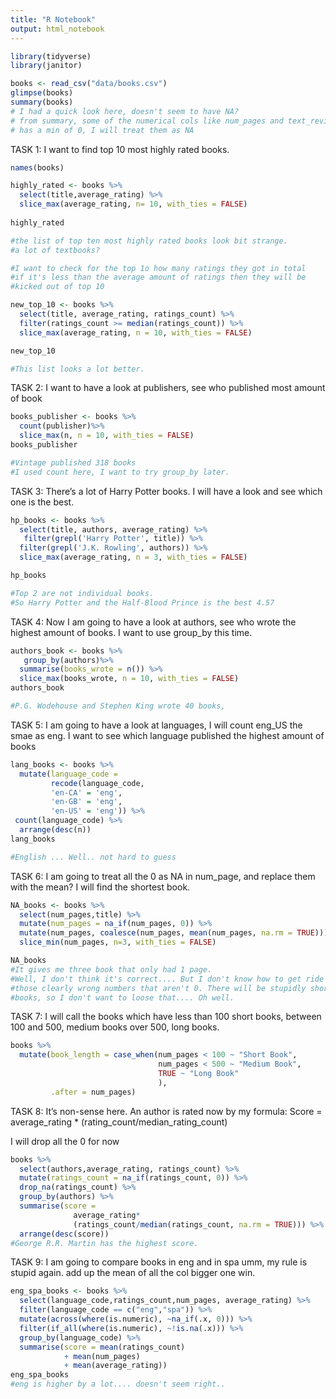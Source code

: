 ```yaml
---
title: "R Notebook"
output: html_notebook
---
```


```r
library(tidyverse)
library(janitor)
```


```r
books <- read_csv("data/books.csv")
glimpse(books)
summary(books)
# I had a quick look here, doesn't seem to have NA?
# from summary, some of the numerical cols like num_pages and text_reviews_count
# has a min of 0, I will treat them as NA
```

TASK 1: I want to find top 10 most highly rated books. 

```r
names(books)

highly_rated <- books %>% 
  select(title,average_rating) %>% 
  slice_max(average_rating, n= 10, with_ties = FALSE)
  
highly_rated

#the list of top ten most highly rated books look bit strange.
#a lot of textbooks? 

#I want to check for the top 1o how many ratings they got in total
#if it's less than the average amount of ratings then they will be
#kicked out of top 10
```

```r
new_top_10 <- books %>% 
  select(title, average_rating, ratings_count) %>% 
  filter(ratings_count >= median(ratings_count)) %>% 
  slice_max(average_rating, n = 10, with_ties = FALSE)

new_top_10

#This list looks a lot better. 
```



TASK 2: I want to have a look at publishers, 
see who published most amount of book 

```r
books_publisher <- books %>% 
  count(publisher)%>% 
  slice_max(n, n = 10, with_ties = FALSE)
books_publisher

#Vintage published 318 books 
#I used count here, I want to try group_by later.  
```



TASK 3: There's a lot of Harry Potter books. 
I will have a look and see which one is the best. 

```r
hp_books <- books %>% 
  select(title, authors, average_rating) %>% 
   filter(grepl('Harry Potter', title)) %>% 
  filter(grepl('J.K. Rowling', authors)) %>% 
  slice_max(average_rating, n = 3, with_ties = FALSE)

hp_books

#Top 2 are not individual books.
#So Harry Potter and the Half-Blood Prince is the best 4.57

```



TASK 4: Now I am going to have a look at authors, 
see who wrote the highest amount of books. 
I want to use group_by this time.

```r
authors_book <- books %>% 
   group_by(authors)%>%
  summarise(books_wrote = n()) %>% 
  slice_max(books_wrote, n = 10, with_ties = FALSE)
authors_book

#P.G. Wodehouse and Stephen King wrote 40 books, 
```



TASK 5: I am going to have a look at languages, I will count 
eng_US the smae as eng. I want to see which language published 
the highest amount of books 

```r
lang_books <- books %>%
  mutate(language_code = 
         recode(language_code,
         'en-CA' = 'eng',
         'en-GB' = 'eng',
         'en-US' = 'eng')) %>% 
 count(language_code) %>% 
  arrange(desc(n))
lang_books

#English ... Well.. not hard to guess 
```

TASK 6: I am going to treat all the 0 as NA in num_page,
and replace them with the mean? I will find the shortest book.
```r
NA_books <- books %>% 
  select(num_pages,title) %>% 
  mutate(num_pages = na_if(num_pages, 0)) %>% 
  mutate(num_pages, coalesce(num_pages, mean(num_pages, na.rm = TRUE))) %>% 
  slice_min(num_pages, n=3, with_ties = FALSE)

NA_books
#It gives me three book that only had 1 page.
#Well, I don't think it's correct.... But I don't know how to get ride of 
#those clearly wrong numbers that aren't 0. There will be stupidly short 
#books, so I don't want to loose that.... Oh well. 
```


TASK 7: I will call the books which have less than 100
short books, 
between 100 and 500, medium books 
over 500, long books. 
```r
books %>% 
  mutate(book_length = case_when(num_pages < 100 ~ "Short Book",
                                 num_pages < 500 ~ "Medium Book",
                                 TRUE ~ "Long Book"
                                 ),
         .after = num_pages)

```


TASK 8: It's non-sense here.
An author is rated now by my formula:
Score = average_rating * (rating_count/median_rating_count)

I will drop all the 0 for now
```r
books %>% 
  select(authors,average_rating, ratings_count) %>%
  mutate(ratings_count = na_if(ratings_count, 0)) %>%
  drop_na(ratings_count) %>% 
  group_by(authors) %>% 
  summarise(score = 
              average_rating*
              (ratings_count/median(ratings_count, na.rm = TRUE))) %>% 
  arrange(desc(score))
#George R.R. Martin has the highest score. 
```


TASK 9: I am going to compare books in eng and in spa 
umm, my rule is stupid again.
add up the mean of all the col
bigger one win.
```r
eng_spa_books <- books %>% 
  select(language_code,ratings_count,num_pages, average_rating) %>%
  filter(language_code == c("eng","spa")) %>% 
  mutate(across(where(is.numeric), ~na_if(.x, 0))) %>% 
  filter(if_all(where(is.numeric), ~!is.na(.x))) %>% 
  group_by(language_code) %>% 
  summarise(score = mean(ratings_count) 
            + mean(num_pages) 
            + mean(average_rating))
eng_spa_books
#eng is higher by a lot.... doesn't seem right.. 
```





